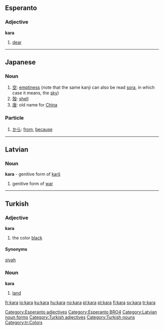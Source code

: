 ==Esperanto==
===Adjective===
'''kara'''
# [[dear]]

[[Category:Esperanto adjectives]]
[[Category:Esperanto BRO4]]


----

==Japanese==
===Noun===
{{ja-noun|r|hira=から}}
#[[空]]: [[emptiness]] (note that the same kanji can also be read [[sora]], in which case it means, the [[sky]])
#[[殻]]: [[shell]]
#[[唐]]: old name for [[China]]

===Particle===
{{ja-pos|r|particle|hira=から}} 
# [[から]]: [[from]], [[because]]

----

==Latvian==
===Noun===
'''kara''' - genitive form of [[karš]]
#genitive form of [[war]]
{{lv-noun-d1|kar|š}}
[[Category:Latvian noun forms]]

----

==Turkish==
===Adjective===
'''kara'''
# the color [[black]]
====Synonyms====
[[siyah]]
===Noun===
'''kara'''
#[[land]]

[[Category:Turkish adjectives]]
[[Category:Turkish nouns]]
[[Category:tr:Colors]]

[[fr:kara]]
[[io:kara]]
[[ku:kara]]
[[hu:kara]]
[[no:kara]]
[[pl:kara]]
[[pt:kara]]
[[fi:kara]]
[[sv:kara]]
[[tr:kara]]